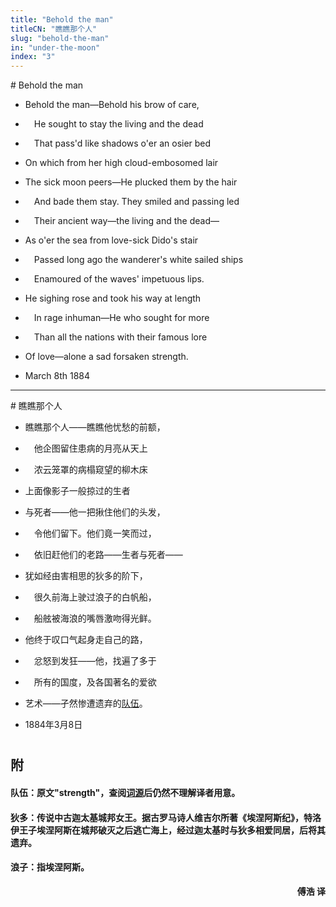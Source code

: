 ```yaml
---
title: "Behold the man"
titleCN: "瞧瞧那个人"
slug: "behold-the-man"
in: "under-the-moon"
index: "3"
---
```


<PoemContent>

<PoemSection>
# Behold the man

- Behold the man—Behold his brow of care,
-  He sought to stay the living and the dead
-  That pass'd like shadows o'er an osier bed
- On which from her high cloud-embosomed lair
- The sick moon peers—He plucked them by the hair
-  And bade them stay. They smiled and passing led
-  Their ancient way—the living and the dead—
- As o'er the sea from love-sick Dido's stair
-  Passed long ago the wanderer's white sailed ships
-  Enamoured of the waves' impetuous lips.
- He sighing rose and took his way at length
-  In rage inhuman—He who sought for more
-  Than all the nations with their famous lore
- Of love—alone a sad forsaken strength.

- March 8th 1884
</PoemSection>

<hr />

<PoemSection>
# 瞧瞧那个人 

- 瞧瞧那个人——瞧瞧他忧愁的前额，
- 　他企图留住患病的月亮从天上
- 　浓云笼罩的病榻窥望的柳木床
- 上面像影子一般掠过的生者
- 与死者——他一把揪住他们的头发，
- 　令他们留下。他们竟一笑而过，
- 　依旧赶他们的老路——生者与死者——
- 犹如经由害相思的狄多的阶下，
- 　很久前海上驶过浪子的白帆船，
- 　船舷被海浪的嘴唇激吻得光鲜。
- 他终于叹口气起身走自己的路，
- 　忿怒到发狂——他，找遍了多于
- 　所有的国度，及各国著名的爱欲
- 艺术——孑然惨遭遗弃的[队伍](#查阅词源后仍然不理解为何傅浩选择以“队伍”翻译"strength")。

- 1884年3月8日
</PoemSection>

</PoemContent>

#
## 附

#### 队伍：原文"strength"，查阅[词源](https://www.etymonline.com/word/strength#etymonline_v_22163)后仍然不理解译者用意。

#### 狄多：传说中古迦太基城邦女王。据古罗马诗人维吉尔所著《埃涅阿斯纪》，特洛伊王子埃涅阿斯在城邦破灭之后逃亡海上，经过迦太基时与狄多相爱同居，后将其遗弃。

#### 浪子：指埃涅阿斯。

<p dir="rtl"><b>傅浩 译</b></p>
